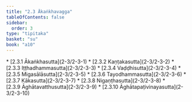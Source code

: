 ```yaml
---
title: "2.3 Ākaṅkhavagga"
tableOfContents: false
sidebar:
  order: 3
type: "tipitaka"
basket: "su"
book: "a10"
---
```



<DynamicBreadcrumb />



<TableOfContents book="a10" section="2.3">
* [2.3.1 Ākaṅkhasutta](2-3/2-3-1)
* [2.3.2 Kaṇṭakasutta](2-3/2-3-2)
* [2.3.3 Iṭṭhadhammasutta](2-3/2-3-3)
* [2.3.4 Vaḍḍhisutta](2-3/2-3-4)
* [2.3.5 Migasālāsutta](2-3/2-3-5)
* [2.3.6 Tayodhammasutta](2-3/2-3-6)
* [2.3.7 Kākasutta](2-3/2-3-7)
* [2.3.8 Nigaṇṭhasutta](2-3/2-3-8)
* [2.3.9 Āghātavatthusutta](2-3/2-3-9)
* [2.3.10 Āghātapaṭivinayasutta](2-3/2-3-10)
</TableOfContents>